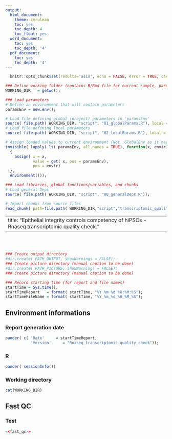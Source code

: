 ```yaml
---
output:
  html_document:
    theme: cerulean
    toc: yes
    toc_depth: 4
    toc_float: yes
  word_document:
    toc: yes
    toc_depth: '4'
  pdf_document:
    toc: yes
    toc_depth: '4'
---
```


```r
  knitr::opts_chunk$set(results='asis', echo = FALSE, error = TRUE, cache = FALSE, cache.comments = TRUE, fig.dim = c(7,7), autodep = TRUE)
```

```r
### Define working folder (contains R/Rmd file for current sample, parent contains global project files)
WORKING_DIR   = getwd();

### Load parameters
# Define an environment that will contain parameters
paramsEnv = new.env();

# Load file defining global (project) parameters in 'paramsEnv'
source( file.path( WORKING_DIR, "script", "01_globalParams.R"), local = paramsEnv);
# Load file defining local parameters
source( file.path( WORKING_DIR, "script", "02_localParams.R"), local = paramsEnv);

# Assign loaded values to current environment (Not .GlobalEnv as it may not be the current one depending on where rendering is started from)
invisible( lapply( ls( paramsEnv, all.names = TRUE), function(x, envir)
  { 
    assign( x = x, 
            value = get( x, pos = paramsEnv), 
            pos = envir)
  },
  environment()));

### Load libraries, global functions/variables, and chunks
# Load general Deps
source( file.path( WORKING_DIR, "script", "00_generalDeps.R"));

# Import chunks from source files
read_chunk( path=file.path( WORKING_DIR,"script","transcriptomic_quality_check.R"));
```

---
title: "Epithelial integrity controls competency of hiPSCs - Rnaseq transcriptomic quality check."
---
<br /><br />
```r

### Create output directory
#dir.create( PATH_OUTPUT, showWarnings = FALSE);
### Create picture directory (manual caption to be done)
#dir.create( PATH_PICTURE, showWarnings = FALSE);
### Create picture directory (manual caption to be done)

### Record starting time (for report and file names)
startTime = Sys.time();
startTimeReport   = format( startTime, "%Y %m %d %H:%M:%S");
startTimeFileName = format( startTime, "%Y_%m_%d_%H_%M_%S");
```

## Environment informations {.tabset .tabset-fade}
### Report generation date
```r
pander( c( 'Date'     = startTimeReport,
           'Version'     = "Rnaseq_transcriptomic_quality_check"));
```

### R
```r
pander( sessionInfo())
```

### Working directory
```r
cat(WORKING_DIR)
```

<!-- Ending the tabset section -->
### {.toc-ignore} 

## Fast QC

### Test

```r
<<fast_qc>>
```
